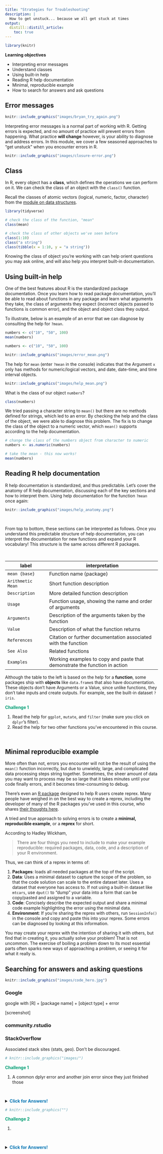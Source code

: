```yaml
---
title: "Strategies for Troubleshooting"
description: | 
  How to get unstuck... because we all get stuck at times
output: 
  distill::distill_article:
    toc: true
---
```


```r

library(knitr)

```

:::obj

**Learning objectives**

 - Interpreting error messages 
 - Understand classes
 - Using built-in help  
 - Reading R help documentation
 - Minimal, reproducible example
 - How to search for answers and ask questions


:::



## Error messages

<!-- <aside> -->
```r
knitr::include_graphics("images/bryan_try_again.png") 
```
<!-- </aside> -->

Interpreting error messages is a normal part of working with R. Getting errors is expected, and no amount of practice will prevent errors from happening. What practice **will change** however, is your ability to diagnose and address errors. In this module, we cover a few seasoned approaches to "get unstuck" when you encounter errors in R.

```r
knitr::include_graphics("images/closure-error.png") 
```



## Class

In R, every object has a **class**, which defines the operations we can perform on it. We can check the class of an object with the `class()` function. 

<aside> Recall the classes of atomic vectors (logical, numeric, factor, character) from the [module on data structures](04_data_structures.html#basic-object-classes). </aside>

```r
library(tidyverse)

# check the class of the function, "mean"
class(mean)

# check the class of other objects we've seen before
class(1:10)
class("a string")
class(tibble(x = 1:10, y = "a string"))
```

Knowing the class of object you're working with can help orient questions you may ask online, and will also help you interpret built-in documentation.  


## Using built-in help

One of the best features about R is the standardized package documentation. Once you learn how to read package documentation, you'll be able to read about functions in any package and learn what arguments they take, the class of arguments they expect (incorrect objects passed to functions is common error), and the object and object class they output. 

To illustrate, below is an example of an error that we can diagnose by consulting the help for `?mean`.

```r
numbers <- c("10", "50", 100)
mean(numbers)
```

```r
numbers <- c("10", "50", 100)
```


```r
knitr::include_graphics("images/error_mean.png")
```

The help for `mean` (enter `?mean` in the console) indicates that the Argument `x` only has methods for numeric/logical vectors, and date, date-time, and time interval objects.  

```r
knitr::include_graphics("images/help_mean.png")
```

What is the class of our object `numbers`?

```r
class(numbers)
```


We tried passing a character string to `mean()` but there are no methods defined for strings, which led to an error. By checking the help and the class of the object, we were able to diagnose this problem. The fix is to change the class of the object to a numeric vector, which `mean()` supports according to the help documentation.

```r
# change the class of the numbers object from character to numeric
numbers <- as.numeric(numbers)

# take the mean - this now works!
mean(numbers)
```


## Reading R help documentation

R help documentation is standardized, and thus predictable. Let's cover the anatomy of R help documentation, discussing each of the key sections and how to interpret them. Using help documentation for the function `?mean` once again:  

```r
knitr::include_graphics("images/help_anatomy.png")
```

<br> 

From top to bottom, these sections can be interpreted as follows. Once you understand this predictable structure of help documentation, you can interpret the documentation for new functions and expand your R vocabulary! This structure is the same across different R packages. 

<br>

|label | interpretation |
|------|----------------|
|`mean {base}` | Function name {package}  |
|`Arithmetic Mean` | Short function description |  
|`Description` | More detailed function description  |
|`Usage` | Function usage, showing the name and order of arguments  |
|`Arguments` | Description of the arguments taken by the function  |
|`Value` | Description of what the function returns |
|`References` | Citation or further documentation associated with the function |
|`See Also` | Related functions |
|`Examples` | Working examples to copy and paste that demonstrate the function in action |

<aside> Although the table to the left is based on the help for a **function**, some packages ship with **objects** like `data.frame`s that also have documentation. These objects don't have Arguments or a Value, since unlike functions, they don't take inputs and create outputs. For example, see the built-in dataset `?iris`. </aside>

:::challenge

<font color="#009E73">**Challenge 1**</font> 

1. Read the help for `ggplot`, `mutate`, and `filter` (make sure you click on `dplyr`'s filter).
2. Read the help for two other functions you've encountered in this course.  

:::

<br>

## Minimal reproducible example

More often than not, errors you encounter will not be the result of using the `mean()` function incorrectly, but due to unwieldy, large, and complicated data processing steps string together. Sometimes, the sheer amount of data you may want to process may be so large that it takes minutes until your code finally errors, and it becomes time-consuming to debug.

<aside> There's even an [R package](https://reprex.tidyverse.org/articles/reprex-dos-and-donts.html) designed to help R users create reprex. Many people have weighed in on the best way to create a reprex, including the developer of many of the R packages you've used in this course, who shares [their thoughts here](https://gist.github.com/hadley/270442). </aside>

A tried and true approach to solving errors is to create a **minimal, reproducible example**, or a **reprex** for short. 

According to Hadley Wickham,  

> There are four things you need to include to make your example reproducible: required packages, data, code, and a description of your R environment.

Thus, we can think of a reprex in terms of:  

1. **Packages**: loads all needed packages at the top of the script.  
2. **Data**: Uses a minimal dataset to capture the scope of the problem, so that the code solution can scale to the entire dataset later. Uses a dataset that everyone has access to. If not using a built-in dataset like `mtcars`, use `dput()` to "dump" your data into a form that can be copy/pasted and assigned to a variable.  
3. **Code**: Concisely describe the expected output and share a minimal code example highlighting the error using the minimal data.  
4. **Environment**: If you're sharing the reprex with others, run `SessionInfo()` in the console and copy and paste this into your reprex. Some errors can be diagnosed by looking at this information. 

You may create your reprex with the intention of sharing it with others, but find that in creating it, you actually solve your problem! That is not uncommon. The exercise of boiling a problem down to its most essential parts often sparks new ways of approaching a problem, or seeing it for what it really is.  


## Searching for answers and asking questions

```r
knitr::include_graphics("images/code_hero.jpg")
```


### Google

google with [R] + [package name] + [object type] + error

[screenshot]  

### community.rstudio

### StackOverflow

Associated stack sites (stats, geo). Don't be discouraged. 






```r

# knitr::include_graphics("images/")

```





:::challenge

<font color="#009E73">**Challenge 1**</font> 

1. A common dplyr error and another join error since they just finished those 

:::

<br>

<details>
  <summary class="challenge-ans-title"><font color="#0072B2">**Click for Answers!**</font></summary>
  <div class="challenge-ans-body">

```r

```

  </div>
</details>



<aside> 
```r
# knitr::include_graphics("")
```
</aside>



:::challenge

<font color="#009E73">**Challenge 2**</font> 

1. 

:::

<br>

<details>
  <summary class="challenge-ans-title"><font color="#0072B2">**Click for Answers!**</font></summary>
  <div class="challenge-ans-body">

```r

```

  </div>
</details>



